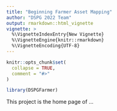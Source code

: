 ```yaml
---
title: "Beginning Farmer Asset Mapping"
author: "DSPG 2022 Team"
output: rmarkdown::html_vignette
vignette: >
  %\VignetteIndexEntry{New Vignette}
  %\VignetteEngine{knitr::rmarkdown}
  %\VignetteEncoding{UTF-8}
---
```


```r
knitr::opts_chunk$set(
  collapse = TRUE,
  comment = "#>"
)
```

```r
library(DSPGFarmer)
```

This project is the home page of ...
